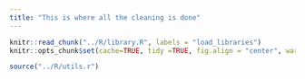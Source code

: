 ```yaml
---
title: "This is where all the cleaning is done"
---
```


```r

knitr::read_chunk("../R/library.R", labels = "load_libraries")
knitr::opts_chunk$set(cache=TRUE, tidy =TRUE, fig.align = "center", warning = FALSE, message = FALSE, echo = FALSE)

source("../R/utils.r")

```

```r

```

